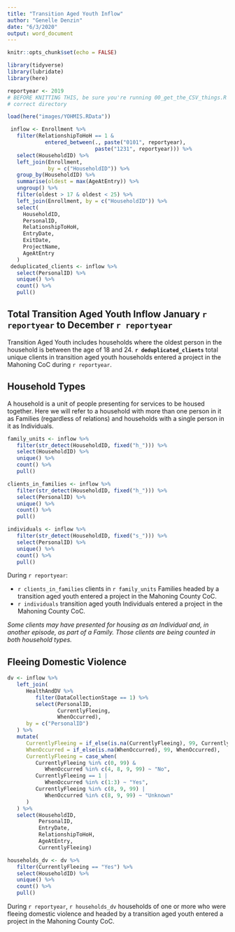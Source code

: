 ```yaml
---
title: "Transition Aged Youth Inflow"
author: "Genelle Denzin"
date: "6/3/2020"
output: word_document
---
```


```r
knitr::opts_chunk$set(echo = FALSE)

library(tidyverse)
library(lubridate)
library(here)

reportyear <- 2019
# BEFORE KNITTING THIS, be sure you're running 00_get_the_CSV_things.R with the
# correct directory

load(here("images/YOHMIS.RData"))
```



```r
 
 inflow <- Enrollment %>%
   filter(RelationshipToHoH == 1 &
            entered_between(., paste("0101", reportyear),
                            paste("1231", reportyear))) %>%
   select(HouseholdID) %>%
   left_join(Enrollment,
             by = c("HouseholdID")) %>%
   group_by(HouseholdID) %>%
   summarise(oldest = max(AgeAtEntry)) %>%
   ungroup() %>%
   filter(oldest > 17 & oldest < 25) %>%
   left_join(Enrollment, by = c("HouseholdID")) %>%
   select(
     HouseholdID,
     PersonalID,
     RelationshipToHoH,
     EntryDate,
     ExitDate,
     ProjectName,
     AgeAtEntry
   )
 deduplicated_clients <- inflow %>%
   select(PersonalID) %>%
   unique() %>%
   count() %>%
   pull()
```

## Total Transition Aged Youth Inflow January `r reportyear` to December `r reportyear`

Transition Aged Youth includes households where the oldest person in the household is between the age of 18 and 24. **`r deduplicated_clients`** total unique clients in transition aged youth households entered a project in the Mahoning CoC during `r reportyear`.

## Household Types

A household is a unit of people presenting for services to be housed together. Here we will refer to a household with more than one person in it as Families (regardless of relations) and households with a single person in it as Individuals. 

```r

family_units <- inflow %>%
   filter(str_detect(HouseholdID, fixed("h_"))) %>%
   select(HouseholdID) %>%
   unique() %>%
   count() %>%
   pull()

clients_in_families <- inflow %>%
   filter(str_detect(HouseholdID, fixed("h_"))) %>%
   select(PersonalID) %>%
   unique() %>% 
   count() %>%
   pull()

individuals <- inflow %>%
   filter(str_detect(HouseholdID, fixed("s_"))) %>%
   select(PersonalID) %>%
   unique() %>%
   count() %>%
   pull()

```

During `r reportyear`: 

- `r clients_in_families` clients in `r family_units` Families headed by a transition aged youth entered a project in the Mahoning County CoC.
- `r individuals` transition aged youth Individuals entered a project in the Mahoning County CoC.

*Some clients may have presented for housing as an Individual and, in another episode, as part of a Family. Those clients are being counted in both household types.*

## Fleeing Domestic Violence

```r

dv <- inflow %>%
   left_join(
      HealthAndDV %>%
         filter(DataCollectionStage == 1) %>%
         select(PersonalID,
                CurrentlyFleeing,
                WhenOccurred),
      by = c("PersonalID")
   ) %>%
   mutate(
      CurrentlyFleeing = if_else(is.na(CurrentlyFleeing), 99, CurrentlyFleeing),
      WhenOccurred = if_else(is.na(WhenOccurred), 99, WhenOccurred),
      CurrentlyFleeing = case_when(
         CurrentlyFleeing %in% c(0, 99) &
            WhenOccurred %in% c(4, 8, 9, 99) ~ "No",
         CurrentlyFleeing == 1 |
            WhenOccurred %in% c(1:3) ~ "Yes",
         CurrentlyFleeing %in% c(8, 9, 99) |
            WhenOccurred %in% c(8, 9, 99) ~ "Unknown"
      )
   ) %>%
   select(HouseholdID,
          PersonalID,
          EntryDate,
          RelationshipToHoH,
          AgeAtEntry,
          CurrentlyFleeing)

households_dv <- dv %>%
   filter(CurrentlyFleeing == "Yes") %>%
   select(HouseholdID) %>%
   unique() %>%
   count() %>%
   pull()

```

During `r reportyear`, `r households_dv` households of one or more who were fleeing domestic violence and headed by a transition aged youth entered a project in the Mahoning County CoC.



